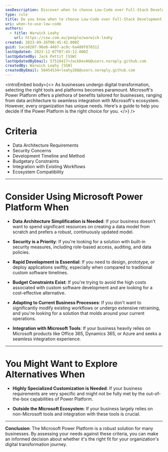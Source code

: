 ```yaml
---
seoDescription: Discover when to choose Low-Code over Full-Stack Development with Microsoft Power Platform, exploring its benefits and decision criteria for your business needs.
type: rule
title: Do you know when to choose Low-Code over Full-Stack Development
uri: when-to-use-low-code
authors:
  - title: Warwick Leahy
    url: https://ssw.com.au/people/warwick-leahy
created: 2023-09-26T00:45:42.000Z
guid: 5ace8207-96e0-4407-ac9c-6a480f876512
lastUpdated: 2023-12-07T07:45:12.000Z
lastUpdatedBy: Jack Pettit [SSW]
lastUpdatedByEmail: 57518417+JackDevAU@users.noreply.github.com
createdBy: Warwick Leahy [SSW]
createdByEmail: 58454534+leahy268@users.noreply.github.com
---
```

<introEmbed
  body={<>
As businesses undergo digital transformation, selecting the right tools and platforms becomes paramount. Microsoft's Power Platform offers a plethora of benefits tailored for businesses, ranging from data architecture to seamless integration with Microsoft's ecosystem. However, every organization has unique needs. Here's a guide to help you decide if the Power Platform is the right choice for you.
  </>}
/>
# Criteria

* Data Architecture Requirements
* Security Concerns
* Development Timeline and Method
* Budgetary Constraints
* Integration with Existing Workflows
* Ecosystem Compatibility

---

# Consider Using Microsoft Power Platform When

* **Data Architecture Simplification is Needed**: If your business doesn't want to spend significant resources on creating a data model from scratch and prefers a robust, continuously updated model.

* **Security is a Priority**: If you're looking for a solution with built-in security measures, including role-based access, auditing, and data policies.

* **Rapid Development is Essential**: If you need to design, prototype, or deploy applications swiftly, especially when compared to traditional custom software timelines.

* **Budget Constraints Exist**: If you're trying to avoid the high costs associated with custom software development and are looking for a cost-effective alternative.

* **Adapting to Current Business Processes**: If you don't want to significantly modify existing workflows or undergo extensive retraining, and you're looking for a solution that molds around your current operations.

* **Integration with Microsoft Tools**: If your business heavily relies on Microsoft products like Office 365, Dynamics 365, or Azure and seeks a seamless integration experience.

---

# You Might Want to Explore Alternatives When

* **Highly Specialized Customization is Needed**: If your business requirements are very specific and might not be fully met by the out-of-the-box capabilities of Power Platform.

* **Outside the Microsoft Ecosystem**: If your business largely relies on non-Microsoft tools and integration with these tools is crucial.

---

**Conclusion**:
The Microsoft Power Platform is a robust solution for many businesses. By assessing your needs against these criteria, you can make an informed decision about whether it's the right fit for your organization's digital transformation journey.
